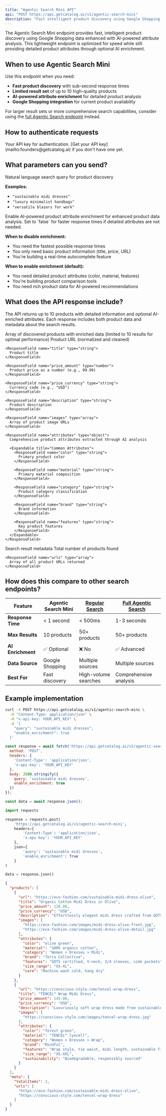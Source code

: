 ```yaml
---
title: "Agentic Search Mini API"
api: "POST https://api.getcatalog.ai/v1/agentic-search-mini"
description: "Fast intelligent product discovery using Google Shopping with AI-powered attribute enrichment. Get up to 10 products with detailed attributes in milliseconds."
---
```


The Agentic Search Mini endpoint provides fast, intelligent product discovery using Google Shopping data enhanced with AI-powered attribute analysis. This lightweight endpoint is optimized for speed while still providing detailed product attributes through optional AI enrichment.

## When to use Agentic Search Mini

Use this endpoint when you need:
- **Fast product discovery** with sub-second response times
- **Limited result set** of up to 10 high-quality products
- **AI-powered attribute enrichment** for detailed product analysis
- **Google Shopping integration** for current product availability

For larger result sets or more comprehensive search capabilities, consider using the [full Agentic Search endpoint](/api-reference/endpoints/search/agentic-search) instead.

## How to authenticate requests

<ParamField header="x-api-key" type="string" required>
  Your API key for authentication. [Get your API key](mailto:founders@getcatalog.ai) if you don't have one yet.
</ParamField>

## What parameters can you send?

<ParamField body="query" type="string" required>
  Natural language search query for product discovery
  
  **Examples:**
  - `"sustainable midi dresses"`
  - `"luxury minimalist handbags"`
  - `"versatile blazers for work"`
</ParamField>

<ParamField body="enable_enrichment" type="boolean" default="true">
  Enable AI-powered product attribute enrichment for enhanced product data analysis. Set to `false` for faster response times if detailed attributes are not needed.
  
  **When to disable enrichment:**
  - You need the fastest possible response times
  - You only need basic product information (title, price, URL)
  - You're building a real-time autocomplete feature
  
  **When to enable enrichment (default):**
  - You need detailed product attributes (color, material, features)
  - You're building product comparison tools
  - You need rich product data for AI-powered recommendations
</ParamField>

## What does the API response include?

The API returns up to 10 products with detailed information and optional AI-enriched attributes. Each response includes both product data and metadata about the search results.

<ResponseField name="products" type="array">
  Array of discovered products with enriched data (limited to 10 results for optimal performance)
  
  <Expandable title="Product Properties">
    <ResponseField name="url" type="string">
      Product URL (normalized and cleaned)
    </ResponseField>
    
    <ResponseField name="title" type="string">
      Product title
    </ResponseField>
    
    <ResponseField name="price_amount" type="number">
      Product price as a number (e.g., 99.99)
    </ResponseField>
    
    <ResponseField name="price_currency" type="string">
      Currency code (e.g., "USD")
    </ResponseField>
    
    <ResponseField name="description" type="string">
      Product description
    </ResponseField>
    
    <ResponseField name="images" type="array">
      Array of product image URLs
    </ResponseField>
    
    <ResponseField name="attributes" type="object">
      Comprehensive product attributes extracted through AI analysis
      
      <Expandable title="Common Attributes">
        <ResponseField name="color" type="string">
          Primary product color
        </ResponseField>
        
        <ResponseField name="material" type="string">
          Primary material composition
        </ResponseField>
        
        <ResponseField name="category" type="string">
          Product category classification
        </ResponseField>
        
        <ResponseField name="brand" type="string">
          Brand information
        </ResponseField>
        
        <ResponseField name="features" type="string">
          Key product features
        </ResponseField>
      </Expandable>
    </ResponseField>
  </Expandable>
</ResponseField>

<ResponseField name="meta" type="object">
  Search result metadata
  
  <Expandable title="Meta Properties">
    <ResponseField name="totalItems" type="number">
      Total number of products found
    </ResponseField>
    
    <ResponseField name="urls" type="array">
      Array of all product URLs returned
    </ResponseField>
  </Expandable>
</ResponseField>

## How does this compare to other search endpoints?

| Feature | Agentic Search Mini | [Regular Search](/api-reference/endpoints/search/regular-search) | [Full Agentic Search](/api-reference/endpoints/search/agentic-search) |
| --- | --- | --- | --- |
| **Response Time** | < 1 second | < 500ms | 1-3 seconds |
| **Max Results** | 10 products | 50+ products | 50+ products |
| **AI Enrichment** | ✅ Optional | ❌ No | ✅ Advanced |
| **Data Source** | Google Shopping | Multiple sources | Multiple sources |
| **Best For** | Fast discovery | High-volume searches | Comprehensive analysis |

## Example implementation

<RequestExample>

```bash cURL
curl -X POST https://api.getcatalog.ai/v1/agentic-search-mini \
  -H "Content-Type: application/json" \
  -H "x-api-key: YOUR_API_KEY" \
  -d '{
    "query": "sustainable midi dresses",
    "enable_enrichment": true
  }'
```

```javascript JavaScript
const response = await fetch('https://api.getcatalog.ai/v1/agentic-search-mini', {
  method: 'POST',
  headers: {
    'Content-Type': 'application/json',
    'x-api-key': 'YOUR_API_KEY'
  },
  body: JSON.stringify({
    query: 'sustainable midi dresses',
    enable_enrichment: true
  })
});

const data = await response.json();
```

```python Python
import requests

response = requests.post(
    'https://api.getcatalog.ai/v1/agentic-search-mini',
    headers={
        'Content-Type': 'application/json',
        'x-api-key': 'YOUR_API_KEY'
    },
    json={
        'query': 'sustainable midi dresses',
        'enable_enrichment': True
    }
)

data = response.json()
```

</RequestExample>

<ResponseExample>

```json Success Response
{
  "products": [
    {
      "url": "https://eco-fashion.com/sustainable-midi-dress-olive",
      "title": "Organic Cotton Midi Dress in Olive",
      "price_amount": 128.00,
      "price_currency": "USD",
      "description": "Effortlessly elegant midi dress crafted from GOTS-certified organic cotton with a flattering A-line silhouette.",
      "images": [
        "https://eco-fashion.com/images/midi-dress-olive-front.jpg",
        "https://eco-fashion.com/images/midi-dress-olive-detail.jpg"
      ],
      "attributes": {
        "color": "olive green",
        "material": "100% organic cotton",
        "category": "Women > Dresses > Midi",
        "brand": "Terra Collective",
        "features": "GOTS certified, V-neck, 3/4 sleeves, side pockets",
        "size_range": "XS-XL",
        "care": "Machine wash cold, hang dry"
      }
    },
    {
      "url": "https://conscious-style.com/tencel-wrap-dress",
      "title": "TENCEL™ Wrap Midi Dress",
      "price_amount": 145.00,
      "price_currency": "USD",
      "description": "Luxuriously soft wrap dress made from sustainable TENCEL™ lyocell with an adjustable tie waist.",
      "images": [
        "https://conscious-style.com/images/tencel-wrap-dress.jpg"
      ],
      "attributes": {
        "color": "forest green",
        "material": "TENCEL™ lyocell",
        "category": "Women > Dresses > Wrap",
        "brand": "Mindful",
        "features": "Wrap style, tie waist, midi length, sustainable fiber",
        "size_range": "XS-XXL",
        "sustainability": "Biodegradable, responsibly sourced"
      }
    }
  ],
  "meta": {
    "totalItems": 2,
    "urls": [
      "https://eco-fashion.com/sustainable-midi-dress-olive",
      "https://conscious-style.com/tencel-wrap-dress"
    ]
  }
}
```

</ResponseExample>